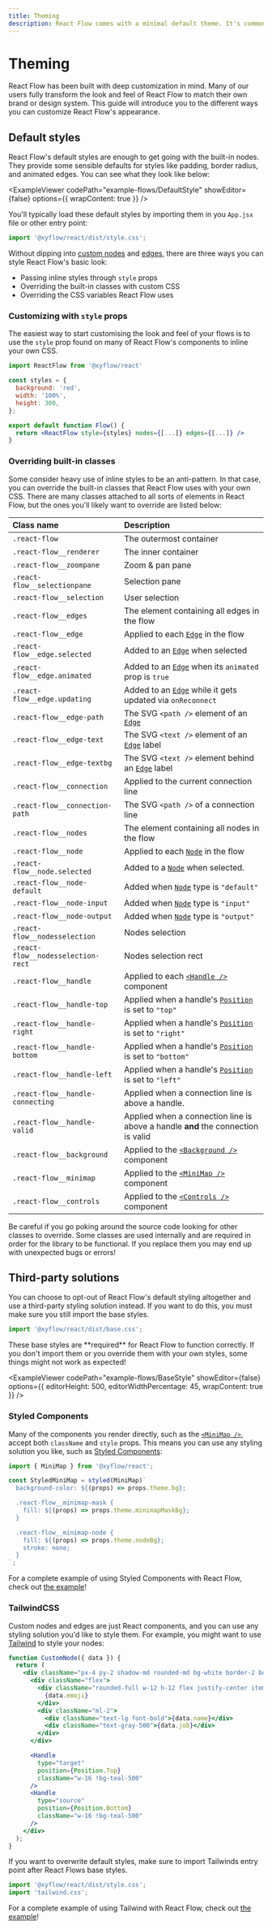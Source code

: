 ```yaml
---
title: Theming
description: React Flow comes with a minimal default theme. It's common to overwrite the default styles with your own CSS or use third-party libraries like TailwindCSS or Styled Components.
---
```



# Theming

React Flow has been built with deep customization in mind. Many of our users
fully transform the look and feel of React Flow to match their own brand or design
system. This guide will introduce you to the different ways you can customize
React Flow's appearance.

## Default styles

React Flow's default styles are enough to get going with the built-in nodes. They
provide some sensible defaults for styles like padding, border radius, and animated
edges. You can see what they look like below:

<ExampleViewer
  codePath="example-flows/DefaultStyle"
  showEditor={false}
  options={{ wrapContent: true }}
/>

You'll typically load these default styles by importing them in you `App.jsx`
file or other entry point:

```js
import '@xyflow/react/dist/style.css';
```

Without dipping into [custom nodes](/examples/nodes/custom-node) and
[edges](/examples/edges/custom-edges), there are three ways you can style
React Flow's basic look:

- Passing inline styles through `style` props
- Overriding the built-in classes with custom CSS
- Overriding the CSS variables React Flow uses

### Customizing with `style` props

The easiest way to start customising the look and feel of your flows is to use
the `style` prop found on many of React Flow's components to inline your own
CSS.

```jsx
import ReactFlow from '@xyflow/react'

const styles = {
  background: 'red',
  width: '100%',
  height: 300,
};

export default function Flow() {
  return <ReactFlow style={styles} nodes={[...]} edges={[...]} />
}
```

### Overriding built-in classes

Some consider heavy use of inline styles to be an anti-pattern. In that case,
you can override the built-in classes that React Flow uses with your own CSS.
There are many classes attached to all sorts of elements in React Flow, but the
ones you'll likely want to override are listed below:

| Class name                         | Description                                                                              |
| :--------------------------------- | :--------------------------------------------------------------------------------------- |
| `.react-flow`                      | The outermost container                                                                  |
| `.react-flow__renderer`            | The inner container                                                                      |
| `.react-flow__zoompane`            | Zoom & pan pane                                                                          |
| `.react-flow__selectionpane`       | Selection pane                                                                           |
| `.react-flow__selection`           | User selection                                                                           |
| `.react-flow__edges`               | The element containing all edges in the flow                                             |
| `.react-flow__edge`                | Applied to each [`Edge`](/api-reference/types/edge) in the flow                          |
| `.react-flow__edge.selected`       | Added to an [`Edge`](/api-reference/types/edge) when selected                            |
| `.react-flow__edge.animated`       | Added to an [`Edge`](/api-reference/types/edge) when its `animated` prop is `true`       |
| `.react-flow__edge.updating`       | Added to an [`Edge`](/api-reference/types/edge) while it gets updated via `onReconnect`  |
| `.react-flow__edge-path`           | The SVG `<path />` element of an [`Edge`](/api-reference/types/edge)                     |
| `.react-flow__edge-text`           | The SVG `<text />` element of an [`Edge`](/api-reference/types/edge) label               |
| `.react-flow__edge-textbg`         | The SVG `<text />` element behind an [`Edge`](/api-reference/types/edge) label           |
| `.react-flow__connection`          | Applied to the current connection line                                                   |
| `.react-flow__connection-path`     | The SVG `<path />` of a connection line                                                  |
| `.react-flow__nodes`               | The element containing all nodes in the flow                                             |
| `.react-flow__node`                | Applied to each [`Node`](/api-reference/types/node) in the flow                          |
| `.react-flow__node.selected`       | Added to a [`Node`](/api-reference/types/node) when selected.                            |
| `.react-flow__node-default`        | Added when [`Node`](/api-reference/types/node) type is `"default"`                       |
| `.react-flow__node-input`          | Added when [`Node`](/api-reference/types/node) type is `"input"`                         |
| `.react-flow__node-output`         | Added when [`Node`](/api-reference/types/node) type is `"output"`                        |
| `.react-flow__nodesselection`      | Nodes selection                                                                          |
| `.react-flow__nodesselection-rect` | Nodes selection rect                                                                     |
| `.react-flow__handle`              | Applied to each [`<Handle />`](/api-reference/components/handle) component               |
| `.react-flow__handle-top`          | Applied when a handle's [`Position`](/api-reference/types/position) is set to `"top"`    |
| `.react-flow__handle-right`        | Applied when a handle's [`Position`](/api-reference/types/position) is set to `"right"`  |
| `.react-flow__handle-bottom`       | Applied when a handle's [`Position`](/api-reference/types/position) is set to `"bottom"` |
| `.react-flow__handle-left`         | Applied when a handle's [`Position`](/api-reference/types/position) is set to `"left"`   |
| `.react-flow__handle-connecting`   | Applied when a connection line is above a handle.                                        |
| `.react-flow__handle-valid`        | Applied when a connection line is above a handle **and** the connection is valid         |
| `.react-flow__background`          | Applied to the [`<Background />`](/api-reference/components/background) component        |
| `.react-flow__minimap`             | Applied to the [`<MiniMap />`](/api-reference/components/minimap) component              |
| `.react-flow__controls`            | Applied to the [`<Controls />`](/api-reference/components/controls) component            |

<Callout type="warning">
  Be careful if you go poking around the source code looking for other classes
  to override. Some classes are used internally and are required in order for
  the library to be functional. If you replace them you may end up with
  unexpected bugs or errors!
</Callout>

## Third-party solutions

You can choose to opt-out of React Flow's default styling altogether and use a
third-party styling solution instead. If you want to do this, you must make sure
you still import the base styles.

```js
import '@xyflow/react/dist/base.css';
```

<Callout type="warning">
  These base styles are **required** for React Flow to function correctly. If
  you don't import them or you override them with your own styles, some things
  might not work as expected!
</Callout>

<ExampleViewer
  codePath="example-flows/BaseStyle"
  showEditor={false}
  options={{ editorHeight: 500, editorWidthPercentage: 45, wrapContent: true }}
/>

### Styled Components

Many of the components you render directly, such as the
[`<MiniMap />`](/api-reference/components/minimap), accept both `className` and
`style` props. This means you can use any styling solution you like, such as
[Styled Components](https://styled-components.com/):

```jsx
import { MiniMap } from '@xyflow/react';

const StyledMiniMap = styled(MiniMap)`
  background-color: ${(props) => props.theme.bg};

  .react-flow__minimap-mask {
    fill: ${(props) => props.theme.minimapMaskBg};
  }

  .react-flow__minimap-node {
    fill: ${(props) => props.theme.nodeBg};
    stroke: none;
  }
`;
```

For a complete example of using Styled Components with React Flow, check out
[the example](/examples/styling/styled-components)!

### TailwindCSS

Custom nodes and edges are just React components, and you can use any styling
solution you'd like to style them. For example, you might want to use
[Tailwind](https://tailwindcss.com/) to style your nodes:

```jsx
function CustomNode({ data }) {
  return (
    <div className="px-4 py-2 shadow-md rounded-md bg-white border-2 border-stone-400">
      <div className="flex">
        <div className="rounded-full w-12 h-12 flex justify-center items-center bg-gray-100">
          {data.emoji}
        </div>
        <div className="ml-2">
          <div className="text-lg font-bold">{data.name}</div>
          <div className="text-gray-500">{data.job}</div>
        </div>
      </div>

      <Handle
        type="target"
        position={Position.Top}
        className="w-16 !bg-teal-500"
      />
      <Handle
        type="source"
        position={Position.Bottom}
        className="w-16 !bg-teal-500"
      />
    </div>
  );
}
```

<Callout type="warning">
  If you want to overwrite default styles, make sure to import Tailwinds entry
  point after React Flows base styles.
</Callout>

```js
import '@xyflow/react/dist/style.css';
import 'tailwind.css';
```

For a complete example of using Tailwind with React Flow, check out
[the example](/examples/styling/tailwind)!
